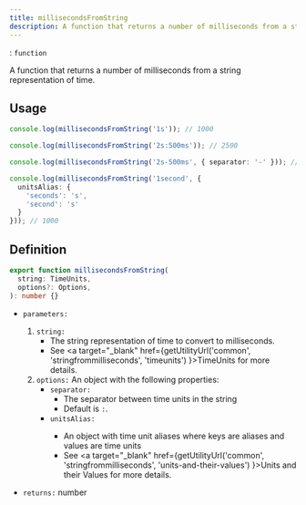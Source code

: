 ```yaml
---
title: millisecondsFromString
description: A function that returns a number of milliseconds from a string representation of time.
---
```



<Badge text="Type" />: `function`

A function that returns a number of milliseconds from a string representation of time.

<ErrorScope errorScope='millisecondsFromStringErrorScope'/>

## Usage
```ts
console.log(millisecondsFromString('1s')); // 1000

console.log(millisecondsFromString('2s:500ms')); // 2500

console.log(millisecondsFromString('2s-500ms', { separator: '-' })); // 2500

console.log(millisecondsFromString('1second', { 
  unitsAlias: { 
    'seconds': 's',
    'second': 's'
  } 
})); // 1000
```

## Definition
```ts
export function millisecondsFromString(
  string: TimeUnits,
  options?: Options,
): number {}
```

- `parameters:`
  1. `string:`
      - The string representation of time to convert to milliseconds.
      - See <a target="_blank" href={getUtilityUrl('common', 'stringfrommilliseconds', 'timeunits') }>TimeUnits</a> for more details.
  2. `options:` An object with the following properties:
      - `separator:`
          - The separator between time units in the string
          - Default is `:`.
      - `unitsAlias:` <Badge text='since v2.1.0'/>
          - An object with time unit aliases where keys are aliases and values are time units
          - See <a target="_blank" href={getUtilityUrl('common', 'stringfrommilliseconds', 'units-and-their-values') }>Units and their Values
</a> for more details.

- `returns:` number
